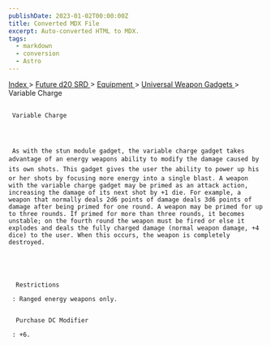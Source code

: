 ```yaml
---
publishDate: 2023-01-02T00:00:00Z
title: Converted MDX File
excerpt: Auto-converted HTML to MDX.
tags:
  - markdown
  - conversion
  - Astro
---
```


[
Index
](-index) >
[
Future d20 SRD
](future-d20-srd-index) >
[
Equipment
](future-d20-srd-equipment-index) >
[
Universal Weapon Gadgets
](future-d20-srd-equipment-gadgets-universal-weapons-index) > Variable Charge

##

     Variable Charge




     As with the stun module gadget, the variable charge gadget takes advantage of an energy weapons ability to modify the damage caused by its own shots. This gadget gives the user the ability to power up his or her shots by focusing more energy into a single blast. A weapon with the variable charge gadget may be primed as an attack action, increasing the damage of its next shot by +1 die. For example, a weapon that normally deals 2d6 points of damage deals 3d6 points of damage after being primed for one round. A weapon may be primed for up to three rounds. If primed for more than three rounds, it becomes unstable; on the fourth round the weapon must be fired or else it explodes and deals the fully charged damage (normal weapon damage, +4 dice) to the user. When this occurs, the weapon is completely destroyed.





      Restrictions

     : Ranged energy weapons only.


      Purchase DC Modifier

     : +6.
